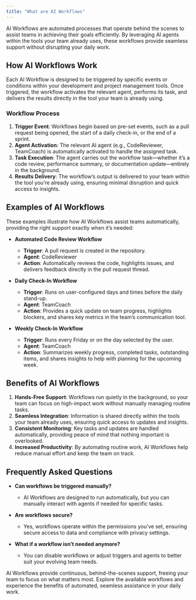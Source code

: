 ```yaml
---
title: "What are AI Workflows"
---
```


AI Workflows are automated processes that operate behind the scenes to assist teams in achieving their goals efficiently. By leveraging AI agents within the tools your team already uses, these workflows provide seamless support without disrupting your daily work.

## How AI Workflows Work

Each AI Workflow is designed to be triggered by specific events or conditions within your development and project management tools. Once triggered, the workflow activates the relevant agent, performs its task, and delivers the results directly in the tool your team is already using.

### Workflow Process

1. **Trigger Event**: Workflows begin based on pre-set events, such as a pull request being opened, the start of a daily check-in, or the end of a sprint.
2. **Agent Activation**: The relevant AI agent (e.g., CodeReviewer, TeamCoach) is automatically activated to handle the assigned task.
3. **Task Execution**: The agent carries out the workflow task—whether it’s a code review, performance summary, or documentation update—entirely in the background.
4. **Results Delivery**: The workflow’s output is delivered to your team within the tool you’re already using, ensuring minimal disruption and quick access to insights.

## Examples of AI Workflows

These examples illustrate how AI Workflows assist teams automatically, providing the right support exactly when it’s needed:

- **Automated Code Review Workflow**

  - **Trigger**: A pull request is created in the repository.
  - **Agent**: CodeReviewer
  - **Action**: Automatically reviews the code, highlights issues, and delivers feedback directly in the pull request thread.

- **Daily Check-In Workflow**

  - **Trigger**: Runs on user-configured days and times before the daily stand-up.
  - **Agent**: TeamCoach
  - **Action**: Provides a quick update on team progress, highlights blockers, and shares key metrics in the team’s communication tool.

- **Weekly Check-In Workflow**
  - **Trigger**: Runs every Friday or on the day selected by the user.
  - **Agent**: TeamCoach
  - **Action**: Summarizes weekly progress, completed tasks, outstanding items, and shares insights to help with planning for the upcoming week.

## Benefits of AI Workflows

1. **Hands-Free Support**: Workflows run quietly in the background, so your team can focus on high-impact work without manually managing routine tasks.
2. **Seamless Integration**: Information is shared directly within the tools your team already uses, ensuring quick access to updates and insights.
3. **Consistent Monitoring**: Key tasks and updates are handled automatically, providing peace of mind that nothing important is overlooked.
4. **Increased Productivity**: By automating routine work, AI Workflows help reduce manual effort and keep the team on track.

## Frequently Asked Questions

- **Can workflows be triggered manually?**

  - AI Workflows are designed to run automatically, but you can manually interact with agents if needed for specific tasks.

- **Are workflows secure?**

  - Yes, workflows operate within the permissions you’ve set, ensuring secure access to data and compliance with privacy settings.

- **What if a workflow isn’t needed anymore?**
  - You can disable workflows or adjust triggers and agents to better suit your evolving team needs.

AI Workflows provide continuous, behind-the-scenes support, freeing your team to focus on what matters most. Explore the available workflows and experience the benefits of automated, seamless assistance in your daily work.
